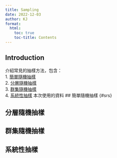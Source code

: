 ```yaml
---
title: Sampling
date: 2022-12-03
author: KJ
format: 
  html: 
    toc: true
    toc-title: Contents
---
```


## Introduction

介紹常見的抽樣方法，包含：  
1. [簡單隨機抽樣](#srs)  
2. [分層隨機抽樣](#srata)  
3. [群集隨機抽樣](#cluster)  
4. [系統性抽樣](#sys) 
本次使用的資料
## 簡單隨機抽樣 {#srs}


## 分層隨機抽樣 {#srata}

## 群集隨機抽樣 {#cluster}

## 系統性抽樣 {#sys}
